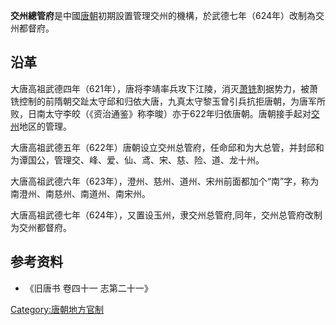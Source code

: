 '''交州總管府'''是中國[[唐朝|唐朝]]初期設置管理交州的機構，於武德七年（624年）改制為交州都督府。

== 沿革 ==
大唐高祖武德四年（621年），唐将李靖率兵攻下江陵，消灭[[萧铣|萧铣]]割据势力，被萧铣控制的前隋朝交趾太守邱和归依大唐，九真太守黎玉曾引兵抗拒唐朝，为唐军所败，日南太守李皎（《资治通鉴》称李晙）亦于622年归依唐朝。唐朝接手起对[[交州|交州]]地区的管理。

大唐高祖武德五年（622年）唐朝设立交州总管府，任命邱和为大总管，并封邱和为谭国公，管理交、峰、爱、仙、鸢、宋、慈、险、道、龙十州。

大唐高祖武德六年（623年），澄州、慈州、道州、宋州前面都加个“南”字，称为南澄州、南慈州、南道州、南宋州。

大唐高祖武德七年（624年），又置设玉州，隶交州总管府,同年，交州总管府改制为交州都督府。

== 参考资料 ==
*《旧唐书 卷四十一 志第二十一》

[[Category:唐朝地方官制|Category:唐朝地方官制]]